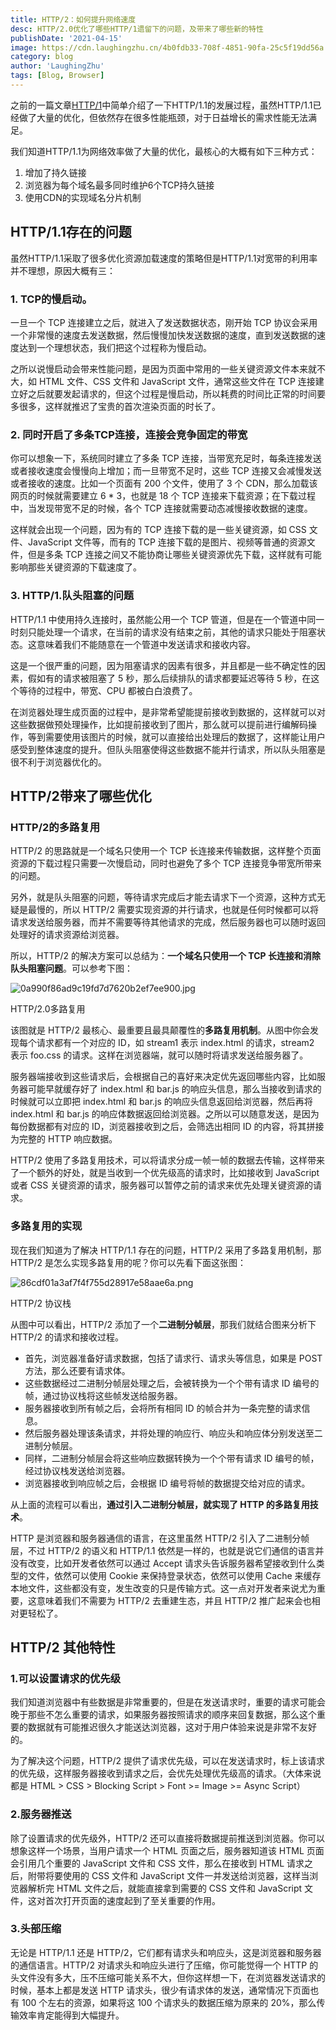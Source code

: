 ```yaml
---
title: HTTP/2：如何提升网络速度
desc: HTTP/2.0优化了哪些HTTP/1遗留下的问题，及带来了哪些新的特性
publishDate: '2021-04-15'
image: https://cdn.laughingzhu.cn/4b0fdb33-708f-4851-90fa-25c5f19dd56a.png
category: blog
author: 'LaughingZhu'
tags: [Blog, Browser]
---
```


之前的一篇文章[HTTP/1](https://blog.laughingzhu.cn/detail/7)中简单介绍了一下HTTP/1.1的发展过程，虽然HTTP/1.1已经做了大量的优化，但依然存在很多性能瓶颈，对于日益增长的需求性能无法满足。

我们知道HTTP/1.1为网络效率做了大量的优化，最核心的大概有如下三种方式：

1. 增加了持久链接
2. 浏览器为每个域名最多同时维护6个TCP持久链接
3. 使用CDN的实现域名分片机制

## HTTP/1.1存在的问题

虽然HTTP/1.1采取了很多优化资源加载速度的策略但是HTTP/1.1对宽带的利用率并不理想，原因大概有三：

### 1. TCP的慢启动。

一旦一个 TCP 连接建立之后，就进入了发送数据状态，刚开始 TCP 协议会采用一个非常慢的速度去发送数据，然后慢慢加快发送数据的速度，直到发送数据的速度达到一个理想状态，我们把这个过程称为慢启动。

之所以说慢启动会带来性能问题，是因为页面中常用的一些关键资源文件本来就不大，如 HTML 文件、CSS 文件和 JavaScript 文件，通常这些文件在 TCP 连接建立好之后就要发起请求的，但这个过程是慢启动，所以耗费的时间比正常的时间要多很多，这样就推迟了宝贵的首次渲染页面的时长了。

### 2. 同时开启了多条TCP连接，连接会竞争固定的带宽

你可以想象一下，系统同时建立了多条 TCP 连接，当带宽充足时，每条连接发送或者接收速度会慢慢向上增加；而一旦带宽不足时，这些 TCP 连接又会减慢发送或者接收的速度。比如一个页面有 200 个文件，使用了 3 个 CDN，那么加载该网页的时候就需要建立 6 \* 3，也就是 18 个 TCP 连接来下载资源；在下载过程中，当发现带宽不足的时候，各个 TCP 连接就需要动态减慢接收数据的速度。

这样就会出现一个问题，因为有的 TCP 连接下载的是一些关键资源，如 CSS 文件、JavaScript 文件等，而有的 TCP 连接下载的是图片、视频等普通的资源文件，但是多条 TCP 连接之间又不能协商让哪些关键资源优先下载，这样就有可能影响那些关键资源的下载速度了。

### 3. HTTP/1.队头阻塞的问题

HTTP/1.1 中使用持久连接时，虽然能公用一个 TCP 管道，但是在一个管道中同一时刻只能处理一个请求，在当前的请求没有结束之前，其他的请求只能处于阻塞状态。这意味着我们不能随意在一个管道中发送请求和接收内容。

这是一个很严重的问题，因为阻塞请求的因素有很多，并且都是一些不确定性的因素，假如有的请求被阻塞了 5 秒，那么后续排队的请求都要延迟等待 5 秒，在这个等待的过程中，带宽、CPU 都被白白浪费了。

在浏览器处理生成页面的过程中，是非常希望能提前接收到数据的，这样就可以对这些数据做预处理操作，比如提前接收到了图片，那么就可以提前进行编解码操作，等到需要使用该图片的时候，就可以直接给出处理后的数据了，这样能让用户感受到整体速度的提升。但队头阻塞使得这些数据不能并行请求，所以队头阻塞是很不利于浏览器优化的。

## HTTP/2带来了哪些优化

### HTTP/2的多路复用

HTTP/2 的思路就是一个域名只使用一个 TCP 长连接来传输数据，这样整个页面资源的下载过程只需要一次慢启动，同时也避免了多个 TCP 连接竞争带宽所带来的问题。

另外，就是队头阻塞的问题，等待请求完成后才能去请求下一个资源，这种方式无疑是最慢的，所以 HTTP/2 需要实现资源的并行请求，也就是任何时候都可以将请求发送给服务器，而并不需要等待其他请求的完成，然后服务器也可以随时返回处理好的请求资源给浏览器。

所以，HTTP/2 的解决方案可以总结为：**一个域名只使用一个 TCP 长连接和消除队头阻塞问题**。可以参考下图：

![0a990f86ad9c19fd7d7620b2ef7ee900.jpg](https://cdn.laughingzhu.cn/0a990f86ad9c19fd7d7620b2ef7ee900.jpg)

HTTP/2.0多路复用

该图就是 HTTP/2 最核心、最重要且最具颠覆性的**多路复用机制**。从图中你会发现每个请求都有一个对应的 ID，如 stream1 表示 index.html 的请求，stream2 表示 foo.css 的请求。这样在浏览器端，就可以随时将请求发送给服务器了。

服务器端接收到这些请求后，会根据自己的喜好来决定优先返回哪些内容，比如服务器可能早就缓存好了 index.html 和 bar.js 的响应头信息，那么当接收到请求的时候就可以立即把 index.html 和 bar.js 的响应头信息返回给浏览器，然后再将 index.html 和 bar.js 的响应体数据返回给浏览器。之所以可以随意发送，是因为每份数据都有对应的 ID，浏览器接收到之后，会筛选出相同 ID 的内容，将其拼接为完整的 HTTP 响应数据。

HTTP/2 使用了多路复用技术，可以将请求分成一帧一帧的数据去传输，这样带来了一个额外的好处，就是当收到一个优先级高的请求时，比如接收到 JavaScript 或者 CSS 关键资源的请求，服务器可以暂停之前的请求来优先处理关键资源的请求。

### 多路复用的实现

现在我们知道为了解决 HTTP/1.1 存在的问题，HTTP/2 采用了多路复用机制，那 HTTP/2 是怎么实现多路复用的呢？你可以先看下面这张图：

![86cdf01a3af7f4f755d28917e58aae6a.png](https://cdn.laughingzhu.cn/86cdf01a3af7f4f755d28917e58aae6a.png)

HTTP/2 协议栈

从图中可以看出，HTTP/2 添加了一个**二进制分帧层**，那我们就结合图来分析下 HTTP/2 的请求和接收过程。

- 首先，浏览器准备好请求数据，包括了请求行、请求头等信息，如果是 POST 方法，那么还要有请求体。
- 这些数据经过二进制分帧层处理之后，会被转换为一个个带有请求 ID 编号的帧，通过协议栈将这些帧发送给服务器。
- 服务器接收到所有帧之后，会将所有相同 ID 的帧合并为一条完整的请求信息。
- 然后服务器处理该条请求，并将处理的响应行、响应头和响应体分别发送至二进制分帧层。
- 同样，二进制分帧层会将这些响应数据转换为一个个带有请求 ID 编号的帧，经过协议栈发送给浏览器。
- 浏览器接收到响应帧之后，会根据 ID 编号将帧的数据提交给对应的请求。

从上面的流程可以看出，**通过引入二进制分帧层，就实现了 HTTP 的多路复用技术**。

HTTP 是浏览器和服务器通信的语言，在这里虽然 HTTP/2 引入了二进制分帧层，不过 HTTP/2 的语义和 HTTP/1.1 依然是一样的，也就是说它们通信的语言并没有改变，比如开发者依然可以通过 Accept 请求头告诉服务器希望接收到什么类型的文件，依然可以使用 Cookie 来保持登录状态，依然可以使用 Cache 来缓存本地文件，这些都没有变，发生改变的只是传输方式。这一点对开发者来说尤为重要，这意味着我们不需要为 HTTP/2 去重建生态，并且 HTTP/2 推广起来会也相对更轻松了。

## HTTP/2 其他特性

### 1.可以设置请求的优先级

我们知道浏览器中有些数据是非常重要的，但是在发送请求时，重要的请求可能会晚于那些不怎么重要的请求，如果服务器按照请求的顺序来回复数据，那么这个重要的数据就有可能推迟很久才能送达浏览器，这对于用户体验来说是非常不友好的。

为了解决这个问题，HTTP/2 提供了请求优先级，可以在发送请求时，标上该请求的优先级，这样服务器接收到请求之后，会优先处理优先级高的请求。（大体来说都是 HTML > CSS > Blocking Script > Font >= Image >= Async Script）

### 2.服务器推送

除了设置请求的优先级外，HTTP/2 还可以直接将数据提前推送到浏览器。你可以想象这样一个场景，当用户请求一个 HTML 页面之后，服务器知道该 HTML 页面会引用几个重要的 JavaScript 文件和 CSS 文件，那么在接收到 HTML 请求之后，附带将要使用的 CSS 文件和 JavaScript 文件一并发送给浏览器，这样当浏览器解析完 HTML 文件之后，就能直接拿到需要的 CSS 文件和 JavaScript 文件，这对首次打开页面的速度起到了至关重要的作用。

### 3.头部压缩

无论是 HTTP/1.1 还是 HTTP/2，它们都有请求头和响应头，这是浏览器和服务器的通信语言。HTTP/2 对请求头和响应头进行了压缩，你可能觉得一个 HTTP 的头文件没有多大，压不压缩可能关系不大，但你这样想一下，在浏览器发送请求的时候，基本上都是发送 HTTP 请求头，很少有请求体的发送，通常情况下页面也有 100 个左右的资源，如果将这 100 个请求头的数据压缩为原来的 20%，那么传输效率肯定能得到大幅提升。
